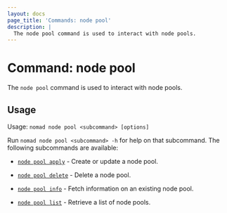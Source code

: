 ```yaml
---
layout: docs
page_title: 'Commands: node pool'
description: |
  The node pool command is used to interact with node pools.
---
```


# Command: node pool

The `node pool` command is used to interact with node pools.

## Usage

Usage: `nomad node pool <subcommand> [options]`

Run `nomad node pool <subcommand> -h` for help on that subcommand. The
following subcommands are available:

- [`node pool apply`][apply] - Create or update a node pool.

- [`node pool delete`][delete] - Delete a node pool.

- [`node pool info`][info] - Fetch information on an existing node pool.

- [`node pool list`][list] - Retrieve a list of node pools.

[apply]: /nomad/docs/commands/node-pool/apply
[delete]: /nomad/docs/commands/node-pool/delete
[info]: /nomad/docs/commands/node-pool/info
[list]: /nomad/docs/commands/node-pool/list
